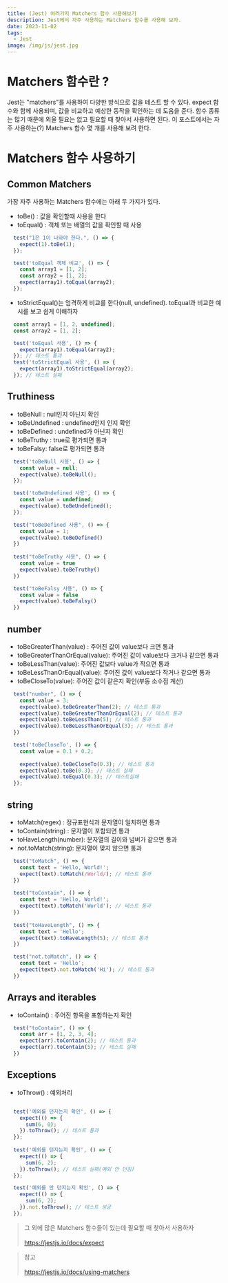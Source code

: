 ```yaml
---
title: (Jest) 여러가지 Matchers 함수 사용해보기
description: Jest에서 자주 사용하는 Matchers 함수를 사용해 보자.
date: 2023-11-02
tags:
  - Jest
image: /img/js/jest.jpg
---
```


# Matchers 함수란 ?
Jest는 "matchers"를 사용하여 다양한 방식으로 값을 테스트 할 수 있다. 
expect 함수와 함께 사용되며, 값을 비교하고 예상한 동작을 확인하는 데 도움을 준다. 함수 종류는 많기 때문에 외울 필요는 없고 필요할 때 찾아서 사용하면 된다.
이 포스트에서는 자주 사용하는(?) Matchers 함수 몇 개를 사용해 보려 한다.
# Matchers 함수 사용하기
## Common Matchers
가장 자주 사용하는 Matchers 함수에는 아래 두 가지가 있다.
* toBe() : 값을 확인할때 사용을 한다
* toEqual() : 객체 또는 배열의 값을 확인할 때 사용

```js
  test("1은 1이 나와야 한다.", () => {
    expect(1).toBe(1);
  });

  test('toEqual 객체 비교', () => {
    const array1 = [1, 2];
    const array2 = [1, 2];
    expect(array1).toEqual(array2); 
  });

```

* toStrictEqual()는 엄격하게 비교를 한다(null,  undefined). toEqual과 비교한 예시를 보고 쉽게 이해하자
```js
  const array1 = [1, 2, undefined];
  const array2 = [1, 2];

  test('toEqual 사용', () => {
    expect(array1).toEqual(array2);
  }); // 테스트 통과
  test('toStrictEqual 사용', () => {
    expect(array1).toStrictEqual(array2);
  }); // 테스트 실패
```
## Truthiness
* toBeNull : null인지 아닌지 확인
* toBeUndefined : undefined인지 인지 확인
* toBeDefined : undefined가 아닌지 확인
* toBeTruthy : true로 평가되면 통과
* toBeFalsy: false로 평가되면 통과
```js
  test('toBeNull 사용', () => {
    const value = null;
    expect(value).toBeNull();
  }); 

  test('toBeUndefined 사용', () => {
    const value = undefined;
    expect(value).toBeUndefined();
  }); 

  test("toBeDefined 사용", () => {
    const value = 1;
    expect(value).toBeDefined()
  })
  
  test("toBeTruthy 사용", () => {
    const value = true
    expect(value).toBeTruthy()
  })

  test("toBeFalsy 사용", () => {
    const value = false
    expect(value).toBeFalsy()
  })
```

## number
* toBeGreaterThan(value) : 주어진 값이 value보다 크면 통과
* toBeGreaterThanOrEqual(value): 주어진 값이 value보다 크거나 같으면 통과
* toBeLessThan(value): 주어진 값보다 value가 작으면 통과
* toBeLessThanOrEqual(value): 주어진 값이 value보다 작거나 같으면 통과
* toBeCloseTo(value): 주어진 값이 같은지 확인(부동 소수점 계산)
```js
  test("number", () => {
    const value = 3;
    expect(value).toBeGreaterThan(2); // 테스트 통과
    expect(value).toBeGreaterThanOrEqual(2); // 테스트 통과
    expect(value).toBeLessThan(5); // 테스트 통과
    expect(value).toBeLessThanOrEqual(3); // 테스트 통과
  })

  test('toBeCloseTo', () => {
    const value = 0.1 + 0.2;
   
    expect(value).toBeCloseTo(0.3); // 테스트 통과
    expect(value).toBe(0.3); // 테스트 실패
    expect(value).toEqual(0.3); // 테스트실패
  });
```

## string
* toMatch(regex) : 정규표현식과 문자열이 일치하면 통과
* toContain(string) : 문자열이 포함되면 통과
* toHaveLength(number): 문자열의 길이와 넘버가 같으면 통과
* not.toMatch(string): 문자열이 맞지 않으면 통과
```js
  test("toMatch", () => {
    const text = 'Hello, World!';
    expect(text).toMatch(/World/); // 테스트 통과
  })
  
  test("toContain", () => {
    const text = 'Hello, World!';
    expect(text).toMatch('World'); // 테스트 통과
  })
  
  test("toHaveLength", () => {
    const text = 'Hello';
    expect(text).toHaveLength(5); // 테스트 통과
  })

  test("not.toMatch", () => {
    const text = 'Hello';
    expect(text).not.toMatch('Hi'); // 테스트 통과
  })
```

## Arrays and iterables
* toContain() : 주어진 항목을 포함하는지 확인
```js
  test("toContain", () => {
    const arr = [1, 2, 3, 4];
    expect(arr).toContain(2); // 테스트 통과
    expect(arr).toContain(5); // 테스트 실패
  })
```

## Exceptions
* toThrow() : 예외처리

```js

  test('예외를 던지는지 확인', () => {
    expect(() => {
      sum(6, 0);
    }).toThrow(); // 테스트 통과
  });
  
  test('예외를 던지는지 확인', () => {
    expect(() => {
      sum(6, 2);
    }).toThrow(); // 테스트 실패(예외 안 던짐)
  });

  test('예외를 안 던지는지 확인', () => {
    expect(() => {
      sum(6, 2);
    }).not.toThrow(); // 테스트 성공
  });
```

> 그 외에 많은 Matchers 함수들이 있는데 필요할 때 찾아서 사용하자 <br></br>
> https://jestjs.io/docs/expect


> 참고 <br></br>
> https://jestjs.io/docs/using-matchers